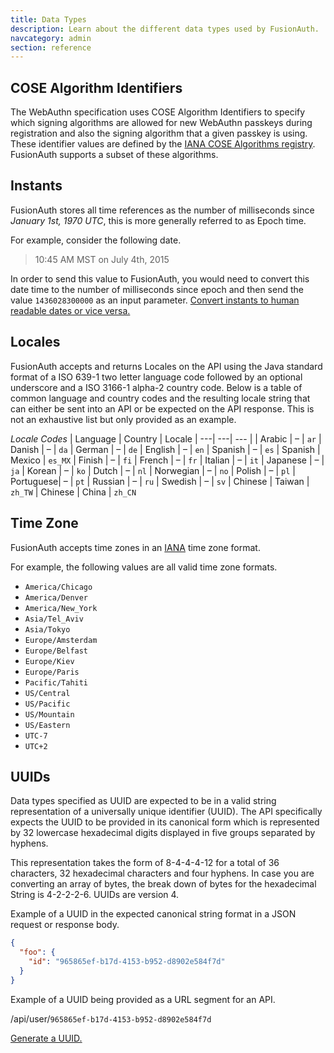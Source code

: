 ```yaml
---
title: Data Types
description: Learn about the different data types used by FusionAuth.
navcategory: admin
section: reference
---
```


## COSE Algorithm Identifiers
The WebAuthn specification uses COSE Algorithm Identifiers to specify which signing algorithms are allowed for new WebAuthn passkeys during registration and also the signing algorithm that a given passkey is using. These identifier values are defined by the [IANA COSE Algorithms registry](https://www.iana.org/assignments/cose/cose.xhtml). FusionAuth supports a subset of these algorithms.

<WebauthnSupportedAlgorithms />

## Instants

FusionAuth stores all time references as the number of milliseconds since _January 1st, 1970 UTC_, this is more generally referred to as Epoch time.

For example, consider the following date.

> 10:45 AM MST on July 4th, 2015

In order to send this value to FusionAuth, you would need to convert this date time to the number of milliseconds since epoch and then send the value `1436028300000` as an input parameter. [Convert instants to human readable dates or vice versa.](/learn/expert-advice/dev-tools/date-time)

## Locales

FusionAuth accepts and returns Locales on the API using the Java standard format of a ISO 639-1 two letter language code followed by an optional underscore and a ISO 3166-1 alpha-2 country code. Below is a table of common language and country codes and the resulting locale string that can either be sent into an API or be expected on the API response. This is not an exhaustive list but only provided as an example.

_Locale Codes_
| Language  | Country | Locale
| ---| ---| --- |
| Arabic    | &ndash; | `ar`
| Danish    | &ndash; | `da`
| German    | &ndash; | `de`
| English   | &ndash; | `en`
| Spanish   | &ndash; | `es`
| Spanish   | Mexico  | `es_MX`
| Finish    | &ndash; | `fi`
| French    | &ndash; | `fr`
| Italian   | &ndash; | `it`
| Japanese  | &ndash; | `ja`
| Korean    | &ndash; | `ko`
| Dutch     | &ndash; | `nl`
| Norwegian | &ndash; | `no`
| Polish    | &ndash; | `pl`
| Portuguese| &ndash; | `pt`
| Russian   | &ndash; | `ru`
| Swedish   | &ndash; | `sv`
| Chinese   | Taiwan  | `zh_TW`
| Chinese   | China   | `zh_CN`

## Time Zone

FusionAuth accepts time zones in an [IANA](https://www.iana.org/time-zones) time zone format.

For example, the following values are all valid time zone formats.

* `America/Chicago`
* `America/Denver`
* `America/New_York`
* `Asia/Tel_Aviv`
* `Asia/Tokyo`
* `Europe/Amsterdam`
* `Europe/Belfast`
* `Europe/Kiev`
* `Europe/Paris`
* `Pacific/Tahiti`
* `US/Central`
* `US/Pacific`
* `US/Mountain`
* `US/Eastern`
* `UTC-7`
* `UTC+2`

## UUIDs

Data types specified as UUID are expected to be in a valid string representation of a universally unique identifier (UUID). The API specifically expects the UUID to be provided in its canonical form which is represented by 32 lowercase hexadecimal digits displayed in five groups separated by hyphens.

This representation takes the form of 8-4-4-4-12 for a total of 36 characters, 32 hexadecimal characters and four hyphens. In case you are converting an array of bytes, the break down of bytes for the hexadecimal String is 4-2-2-2-6. UUIDs are version 4.

Example of a UUID in the expected canonical string format in a JSON request or response body.

```json
{
  "foo": {
    "id": "965865ef-b17d-4153-b952-d8902e584f7d"
  }
}
```

Example of a UUID being provided as a URL segment for an API.


<APIURI>/api/user/`965865ef-b17d-4153-b952-d8902e584f7d`</APIURI>

[Generate a UUID.](/learn/expert-advice/dev-tools/uuid-generator)
